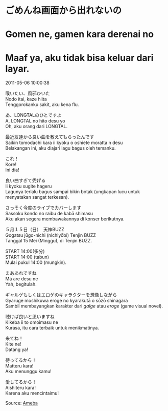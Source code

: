 # ごめんね画面から出れないの  
# Gomen ne, gamen kara derenai no  
# Maaf ya, aku tidak bisa keluar dari layar.  

2011-05-06 10:00:38  

喉いたい、風邪ひいた  
Nodo itai, kaze hiita  
Tenggorokanku sakit, aku kena flu.  

あ、LONGTALのひとですよ  
A, LONGTAL no hito desu yo  
Oh, aku orang dari LONGTAL.  

最近友達から良い曲を教えてもらったんです  
Saikin tomodachi kara ii kyoku o oshiete moratta n desu  
Belakangan ini, aku diajari lagu bagus oleh temanku.  

これ！  
Kore!  
Ini dia!  

良い曲すぎて禿げる  
Ii kyoku sugite hageru  
Lagunya terlalu bagus sampai bikin botak (ungkapan lucu untuk menyatakan sangat terkesan).  

さっそく今度のライブでカバーします  
Sassoku kondo no raibu de kabā shimasu  
Aku akan segera membawakannya di konser berikutnya.  

５月１５日（日）　天神BUZZ  
Gogatsu jūgo-nichi (nichiyōbi) Tenjin BUZZ  
Tanggal 15 Mei (Minggu), di Tenjin BUZZ.  

START 14:00(多分)  
START 14:00 (tabun)  
Mulai pukul 14:00 (mungkin).  

まああれですね  
Mā are desu ne  
Yah, begitulah.  

ギャルゲもしくはエロゲのキャラクターを想像しながら  
Gyaruge moshikuwa eroge no kyarakutā o sōzō shinagara  
Sambil membayangkan karakter dari *galge* atau *eroge* (game visual novel).  

聴けば良いと思いますね  
Kikeba ii to omoimasu ne  
Kurasa, itu cara terbaik untuk menikmatinya.  

来てね！  
Kite ne!  
Datang ya!  

待ってるから！  
Matteru kara!  
Aku menunggu kamu!  

愛してるから！  
Aishiteru kara!  
Karena aku mencintaimu!  

Source: [Ameba](https://ameblo.jp/arihara6/entry-10883074164.html)